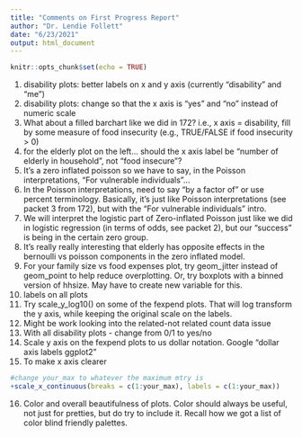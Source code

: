 ```yaml
---
title: "Comments on First Progress Report"
author: "Dr. Lendie Follett"
date: "6/23/2021"
output: html_document
---
```


```r
knitr::opts_chunk$set(echo = TRUE)
```

1. disability plots: better labels on x and y axis (currently "disability" and "me")
2. disability plots: change so that the x axis is "yes" and "no" instead of numeric scale
3. What about a filled barchart like we did in 172? i.e., x axis = disability, fill by some measure of food insecurity (e.g., TRUE/FALSE if food insecurity > 0)
4. for the elderly plot on the left... should the x axis label be "number of elderly in household", not "food insecure"?
5. It's a zero inflated poisson so we have to say, in the Poisson interpretations, "For vulnerable individuals"...
6. In the Poisson interpretations, need to say "by a factor of" or use percent terminology. Basically, it's just like Poisson interpretations (see packet 3 from 172), but with the "For vulnerable individuals" intro.
7. We will interpret the logistic part of Zero-inflated Poisson just like we did in logistic regression (in terms of odds, see packet 2), but our "success" is being in the certain zero group. 
8. It's really really interesting that elderly has opposite effects in the bernoulli vs poisson components in the zero inflated model.
9. For your family size vs food expenses plot, try geom_jitter instead of geom_point to help reduce overplotting. Or, try boxplots with a binned version of hhsize. May have to create new variable for this.
10. labels on all plots
11. Try scale_y_log10() on some of the fexpend plots. That will log transform the y axis, while keeping the original scale on the labels. 
12. Might be work looking into the related-not related count data issue
13. With all disability plots - change from 0/1 to yes/no
14. Scale y axis on the fexpend plots to us dollar notation. Google "dollar axis labels ggplot2"
15. To make x axis clearer

```r
#change your_max to whatever the maximum mtry is
+scale_x_continuous(breaks = c(1:your_max), labels = c(1:your_max))
```

16. Color and overall beautifulness of plots. Color should always be useful, not just for pretties, but do try to include it. Recall how we got a list of color blind friendly palettes. 

